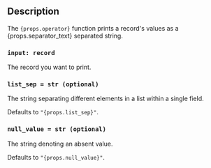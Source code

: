 ## Description

<span> The <code>{props.operator}</code> function prints a record's values as a {props.separator_text} separated string.</span>

### `input: record`

The record you want to print.

### `list_sep = str (optional)`

The string separating different elements in a list within a single field.

<span>Defaults to <code>"{props.list_sep}"</code></span>.

### `null_value = str (optional)`

The string denoting an absent value.

<span>Defaults to <code>"{props.null_value}"</code></span>.
